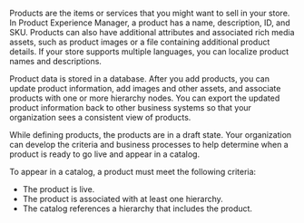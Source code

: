 Products are the items or services that you might want to sell in your store. In Product Experience Manager, a product has a name, description, ID, and SKU. Products can also have additional attributes and associated rich media assets, such as product images or a file containing additional product details. If your store supports multiple languages, you can localize product names and descriptions.

Product data is stored in a database. After you add products, you can update product information, add images and other assets, and associate products with one or more hierarchy nodes. You can export the updated product information back to other business systems so that your organization sees a consistent view of products.

While defining products, the products are in a draft state. Your organization can develop the criteria and business processes to help determine when a product is ready to go live and appear in a catalog.

To appear in a catalog, a product must meet the following criteria:

- The product is live.
- The product is associated with at least one hierarchy.
- The catalog references a hierarchy that includes the product.